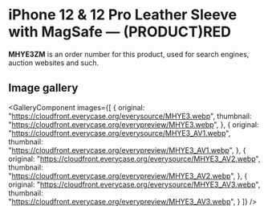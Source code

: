 
# iPhone 12 & 12 Pro Leather Sleeve with MagSafe — (PRODUCT)RED

<Callout type='info' emoji='👉🏻'>**MHYE3ZM** is an order number for this product, used for search engines, auction websites and such.</Callout>

## Image gallery

<GalleryComponent
    images={[
      {
        original: "https://cloudfront.everycase.org/everysource/MHYE3.webp",
        thumbnail: "https://cloudfront.everycase.org/everypreview/MHYE3.webp",
      },
      {
        original: "https://cloudfront.everycase.org/everysource/MHYE3_AV1.webp",
        thumbnail: "https://cloudfront.everycase.org/everypreview/MHYE3_AV1.webp",
      },
      {
        original: "https://cloudfront.everycase.org/everysource/MHYE3_AV2.webp",
        thumbnail: "https://cloudfront.everycase.org/everypreview/MHYE3_AV2.webp",
      },
      {
        original: "https://cloudfront.everycase.org/everysource/MHYE3_AV3.webp",
        thumbnail: "https://cloudfront.everycase.org/everypreview/MHYE3_AV3.webp",
      }
    ]}
  />
